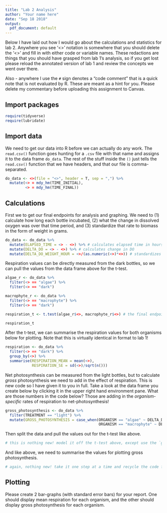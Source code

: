 ```yaml
---
title: "Lab 2 Analysis"
author: "Your name here"
date: "Sep 18 2018"
output:
  pdf_document: default
---
```


Below I have laid out how I would go about the calculations and statistics for lab 2. Anywhere you see '<>' notation is somewhere that you should delete the '<>' and fill in with either code or variable names. These redactions are things that you should have grasped from lab 1's analysis, so if you get lost please reload the annotated version of lab 1 and review the concepts we went over there. 

Also - anywhere I use the `#` sign denotes a "code comment" that is a quick note that is not evaluated by R. These are meant as a hint for you. Please delete my commentary before uploading this assignment to Canvas.


## Import packages


```r
require(tidyverse)
require(lubridate)
```


## Import data

We need to get our data into R before we can actually do any work. The `read.csv()` function goes hunting for a `.csv` file with that name and assigns it to the data frame `do_data`. The rest of the stuff inside the `()` just tells the `read.csv()` function that we have headers, and that our file is comma-separated. 

```r
do_data <- <>(file = "<>", header = T, sep = ",") %>%
  mutate(<> = mdy_hm(TIME_INITIAL),
         <> = mdy_hm(TIME_FINAL))
```

## Calculations

First we to get our final endpoints for analysis and graphing. We need to (1) calculate how long each bottle incubated, (2) what the change in dissolved oxygen was over that time period, and (3) standardize that rate to biomass in the form of weight in grams.

```r
do_data <- do_data %>%
  mutate(ELAPSED_TIME = <> - <>) %>% # calculates elapsed time in hours
  mutate(DELTA_DO = <> - <>) %>% # calculates change in DO
  mutate(DELTA_DO_WEIGHT_HOUR = <>/(as.numeric(<>)*<>)) # standardizes DELTA_DO to elapsed time and biomass
```


Respiration values can be directly measured from the dark bottles, so we can pull the values from the data frame above for the t-test.

```r
algae_r <- do_data %>%
  filter(<> == "algae") %>%
  filter(<> == "dark")

macrophyte_r <- do_data %>%
  filter(<> == "macrophyte") %>%
  filter(<> == "dark")

respiration_t <- t.test(algae_r$<>, macrophyte_r$<>) # the final endpoint columns should go in the `<>` here

respiration_t
```

After the t-test, we can summarise the respiration values for both organisms below for plotting. Note that this is virtually identical in format to lab 1!

```r
respiration <- do_data %>%
  filter(<> == "dark") %>%
  group_by(<>) %>%
  summarise(RESPIRATION_MEAN = mean(<>),
            RESPIRATION_SE = sd(<>)/sqrt(n()))
```

Net photosynthesis can be measured from the light bottles, but to calculate *gross* photosynthesis we need to add in the effect of respiration. This is new code so I have given it to you in full. Take a look at the data frame you create below by clicking it in the upper right hand environment pane. What are those numbers in the code below? Those are adding in the *organism-specific* rates of respiration to net-photosynthesis!

```r
gross_photosynthesis <- do_data %>%
  filter(TREATMENT == "light") %>%
  mutate(GROSS_PHOTOSYNTHESIS = case_when(ORGANISM == "algae" ~ DELTA_DO_WEIGHT_HOUR + 1.253,
                                          ORGANISM == "macrophyte" ~ DELTA_DO_WEIGHT_HOUR + 1.305))
```


Then split the data and pull the values out for the t-test like above.

```r
# this is nothing new! model it off the t-test above, except use the `gross-photosynthesis` data-frame, and change the name of the endpoint.
```

And like above, we need to summarise the values for plotting gross photosynthesis.

```r
# again, nothing new! take it one step at a time and recycle the code from above
```


## Plotting

Please create 2 bar-graphs (with standard error bars) for your report. One should display mean respiration for each organism, and the other should display gross photosynthesis for each organism. 